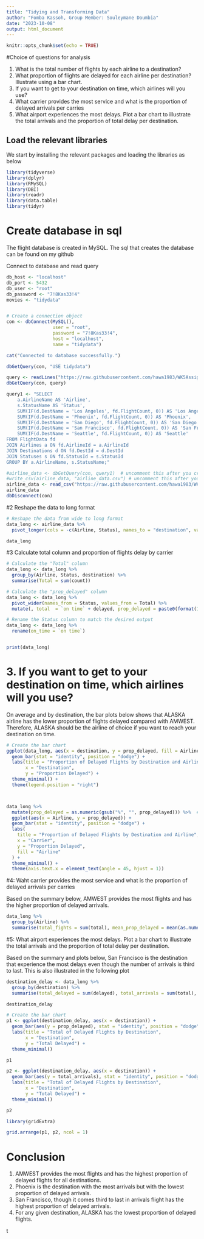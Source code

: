 ---
title: "Tidying and Transforming Data"
author: "Fomba Kassoh, Group Member: Souleymane Doumbia"
date: "2023-10-08"
output: html_document
---

```{r setup, include=FALSE}
knitr::opts_chunk$set(echo = TRUE)
```

#Choice of questions for analysis

1.	What is the total number of flights by each airline to a destination?
2.	What proportion of flights are delayed for each airline per destination? Illustrate using a bar chart.
3.	If you want to get to your destination on time, which airlines will you use?
4.	What carrier provides the most service and what is the proportion of delayed arrivals per carries
5. What airport experiences the most delays. Plot a bar chart to illustrate the total arrivals and the proportion of total delay per destination.

## Load the relevant libraries 
We start by installing the relevant packages and loading the libraries as below
```{r load the required libraries}
library(tidyverse)
library(dplyr)
library(RMySQL)
library(DBI)
library(readr)
library(data.table)
library(tidyr)

```

# Create database in sql
The flight database is created in MySQL. The sql that creates the database can be found on my github

Connect to database and read query
```{r create the connection object and connect to MySQL}
db_host <- "localhost"
db_port <- 5432
db_user <- "root"
db_password <- "7!8Kas33!4"
movies <- "tidydata"


# Create a connection object
con <- dbConnect(MySQL(), 
                 user = "root",
                 password = "7!8Kas33!4",
                 host = "localhost",
                 name = "tidydata")

cat("Connected to database successfully.")

dbGetQuery(con, "USE tidydata")

query <- readLines("https://raw.githubusercontent.com/hawa1983/WK5Assignment/main/TidyingTransforming_Data.sql")
dbGetQuery(con, query)

query1 <- "SELECT 
    a.AirlineName AS 'Airline',
    s.StatusName AS 'Status',
    SUM(IF(d.DestName = 'Los Angeles', fd.FlightCount, 0)) AS 'Los Angeles',
    SUM(IF(d.DestName = 'Phoenix', fd.FlightCount, 0)) AS 'Phoenix',
    SUM(IF(d.DestName = 'San Diego', fd.FlightCount, 0)) AS 'San Diego',
    SUM(IF(d.DestName = 'San Francisco', fd.FlightCount, 0)) AS 'San Francisco',
    SUM(IF(d.DestName = 'Seattle', fd.FlightCount, 0)) AS 'Seattle'
FROM FlightData fd
JOIN Airlines a ON fd.AirlineId = a.AirlineId
JOIN Destinations d ON fd.DestId = d.DestId
JOIN Statuses s ON fd.StatusId = s.StatusId
GROUP BY a.AirlineName, s.StatusName;"

#airline_data <- dbGetQuery(con, query1)  # uncomment this after you create the titydata database and run the attached query
#write_csv(airline_data, "airline_data.csv") # uncomment this after you create the titydata database and run the attached query
airline_data <- read_csv("https://raw.githubusercontent.com/hawa1983/WK5Assignment/main/airline_data.csv")
airline_data
dbDisconnect(con)
```

#2 Reshape the data to long format

```{r}


# Reshape the data from wide to long format
data_long <- airline_data %>%
  pivot_longer(cols = -c(Airline, Status), names_to = "destination", values_to = "count")

data_long

```


#3 Calculate total column and proportion of flights delay by carrier

```{r}
# Calculate the "Total" column
data_long <- data_long %>%
  group_by(Airline, Status, destination) %>%
  summarise(Total = sum(count))

# Calculate the "prop_delayed" column
data_long <- data_long %>%
  pivot_wider(names_from = Status, values_from = Total) %>%
  mutate(, total  = `on time` + delayed, prop_delayed = paste0(format(100 * delayed / (delayed + `on time`), digits = 2), "%"))

# Rename the Status column to match the desired output
data_long <- data_long %>%
  rename(on_time = `on time`)


print(data_long)
```


# 3.	If you want to get to your destination on time, which airlines will you use?

On average and by destination, the bar plots below shows that ALASKA airline has the lower proportion of flights delayed compared with AMWEST. Therefore, ALASKA should be the airline of choice if you want to reach your destination on time.

```{r}
# Create the bar chart
ggplot(data_long, aes(x = destination, y = prop_delayed, fill = Airline)) +
  geom_bar(stat = "identity", position = "dodge") +
  labs(title = "Proportion of Delayed Flights by Destination and Airline",
       x = "Destination",
       y = "Proportion Delayed") +
  theme_minimal() +
  theme(legend.position = "right")




```


```{r}
data_long %>%
  mutate(prop_delayed = as.numeric(gsub("%", "", prop_delayed))) %>%  # Convert prop_delayed to numeric
  ggplot(aes(x = Airline, y = prop_delayed)) +
  geom_bar(stat = "identity", position = "dodge") +
  labs(
    title = "Proportion of Delayed Flights by Destination and Airline",
    x = "Carrier",
    y = "Proportion Delayed",
    fill = "Airline"
  ) +
  theme_minimal() +
  theme(axis.text.x = element_text(angle = 45, hjust = 1))

```
#4: Waht carrier provides the most service and what is the proportion of delayed arrivals per carries

Based on the summary below, AMWEST provides the most flights and has the higher proportion of delayed arrivals.
```{r}
data_long %>%
  group_by(Airline) %>%
  summarise(total_fights = sum(total), mean_prop_delayed = mean(as.numeric(gsub("%", "", prop_delayed))))
```


#5: What airport experiences the most delays. Plot a bar chart to illustrate the total arrivals and the proportion of total delay per destination.

Based on the summary and plots below, San Francisco is the destination that experience the most delays even though the number of arrivals is third to last. This is also illustrated in the following plot
```{r}
destination_delay <- data_long %>%
  group_by(destination) %>%
  summarise(total_delayed = sum(delayed), total_arrivals = sum(total), prop_delayed = round(sum(delayed)/sum(total), 2))

destination_delay
```

```{r}
# Create the bar chart
p1 <- ggplot(destination_delay, aes(x = destination)) +
  geom_bar(aes(y = prop_delayed), stat = "identity", position = "dodge", fill = "blue", width = 0.4) +
  labs(title = "Total of Delayed Flights by Destination",
       x = "Destination",
       y = "Total Delayed") +
  theme_minimal()

p1

p2 <- ggplot(destination_delay, aes(x = destination)) +
  geom_bar(aes(y = total_arrivals), stat = "identity", position = "dodge", fill = "red", width = 0.4) +
  labs(title = "Total of Delayed Flights by Destination",
       x = "Destination",
       y = "Total Delayed") +
  theme_minimal()

p2

library(gridExtra)

grid.arrange(p1, p2, ncol = 1)
```

# Conclusion

1. AMWEST provides the most flights and has the highest proportion of delayed flights for all destinations.
2. Phoenix is the destination with the most arrivals but with the lowest proportion of delayed arrivals.
3. San Francisco, though it comes third to last in arrivals flight has the highest proportion of delayed arrivals.
4. For any given destination, ALASKA has the lowest proportion of delayed flights.



t
